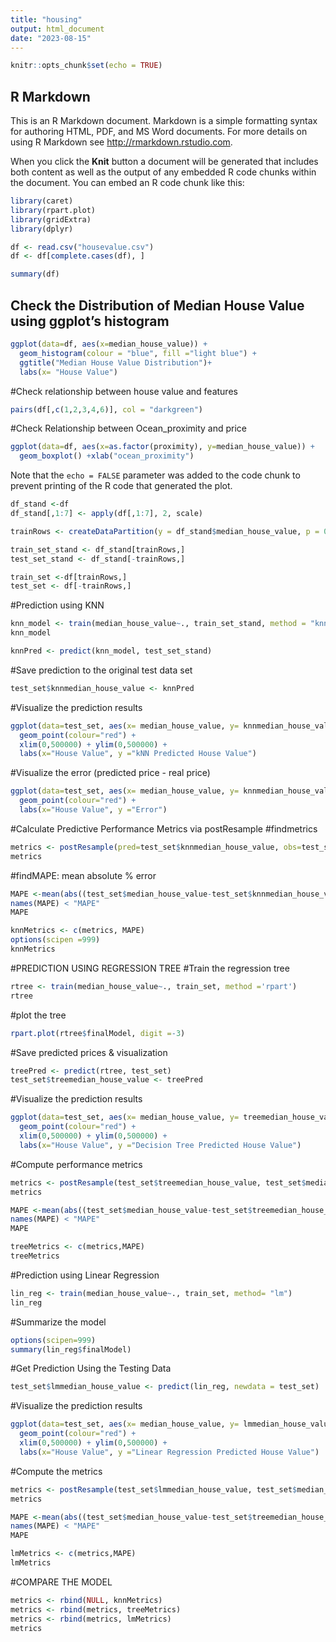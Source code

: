 ---
title: "housing"
output: html_document
date: "2023-08-15"
---

```{r setup, include=FALSE}
knitr::opts_chunk$set(echo = TRUE)
```

## R Markdown

This is an R Markdown document. Markdown is a simple formatting syntax for authoring HTML, PDF, and MS Word documents. For more details on using R Markdown see <http://rmarkdown.rstudio.com>.

When you click the **Knit** button a document will be generated that includes both content as well as the output of any embedded R code chunks within the document. You can embed an R code chunk like this:

```{r }
library(caret)
library(rpart.plot)
library(gridExtra)
library(dplyr)
```

```{r }
df <- read.csv("housevalue.csv")
df <- df[complete.cases(df), ]
```

```{r df}
summary(df)
```

## Check the Distribution of Median House Value using ggplot's histogram


```{r pressure, echo=FALSE}
ggplot(data=df, aes(x=median_house_value)) +
  geom_histogram(colour = "blue", fill ="light blue") +
  ggtitle("Median House Value Distribution")+
  labs(x= "House Value")
```
#Check relationship between house value and features
``` {r }
pairs(df[,c(1,2,3,4,6)], col = "darkgreen")
```
#Check Relationship between Ocean_proximity and price
```{r}
ggplot(data=df, aes(x=as.factor(proximity), y=median_house_value)) +
  geom_boxplot() +xlab("ocean_proximity")
```

Note that the `echo = FALSE` parameter was added to the code chunk to prevent printing of the R code that generated the plot.

```{r }
df_stand <-df
df_stand[,1:7] <- apply(df[,1:7], 2, scale)
```

```{r }
trainRows <- createDataPartition(y = df_stand$median_house_value, p = 0.7, list = FALSE)

train_set_stand <- df_stand[trainRows,]
test_set_stand <- df_stand[-trainRows,]

train_set <-df[trainRows,]
test_set <- df[-trainRows,]
```

#Prediction using KNN
``` {r} 
knn_model <- train(median_house_value~., train_set_stand, method = "knn")
knn_model
```
```{r }
knnPred <- predict(knn_model, test_set_stand)
```

#Save prediction to the original test data set
``` {r }
test_set$knnmedian_house_value <- knnPred
```

#Visualize the prediction results
```{r }
ggplot(data=test_set, aes(x= median_house_value, y= knnmedian_house_value)) +
  geom_point(colour="red") +
  xlim(0,500000) + ylim(0,500000) +
  labs(x="House Value", y ="kNN Predicted House Value")
```
#Visualize the error (predicted price - real price)
``` {r }
ggplot(data=test_set, aes(x= median_house_value, y= knnmedian_house_value-median_house_value)) +
  geom_point(colour="red") +
  labs(x="House Value", y ="Error")
```
#Calculate Predictive Performance Metrics via postResample
#findmetrics
```{r }
metrics <- postResample(pred=test_set$knnmedian_house_value, obs=test_set$median_house_value)
metrics
```

#findMAPE: mean absolute % error

```{r }
MAPE <-mean(abs((test_set$median_house_value-test_set$knnmedian_house_value)/test_set$median_house_value))
names(MAPE) < "MAPE"
MAPE
```
```{r }
knnMetrics <- c(metrics, MAPE)
options(scipen =999)
knnMetrics

```
#PREDICTION USING REGRESSION TREE
#Train the regression tree
```{r }
rtree <- train(median_house_value~., train_set, method ='rpart')
rtree
```
#plot the tree
``` {r }
rpart.plot(rtree$finalModel, digit =-3)
```
#Save predicted prices & visualization

```{r }
treePred <- predict(rtree, test_set)
test_set$treemedian_house_value <- treePred
```
#Visualize the prediction results
```{r }
ggplot(data=test_set, aes(x= median_house_value, y= treemedian_house_value)) +
  geom_point(colour="red") +
  xlim(0,500000) + ylim(0,500000) +
  labs(x="House Value", y ="Decision Tree Predicted House Value")
```
#Compute performance metrics
```{r }
metrics <- postResample(test_set$treemedian_house_value, test_set$median_house_value)
metrics
```

```{r }
MAPE <-mean(abs((test_set$median_house_value-test_set$treemedian_house_value)/test_set$median_house_value))
names(MAPE) < "MAPE"
MAPE
```

```{r }
treeMetrics <- c(metrics,MAPE)
treeMetrics
```
#Prediction using Linear Regression
``` {r }
lin_reg <- train(median_house_value~., train_set, method= "lm")
lin_reg
```

#Summarize the model
```{r }
options(scipen=999)
summary(lin_reg$finalModel)
```
#Get Prediction Using the Testing Data
```{r }
test_set$lmmedian_house_value <- predict(lin_reg, newdata = test_set)
```
#Visualize the prediction results
```{r }
ggplot(data=test_set, aes(x= median_house_value, y= lmmedian_house_value)) +
  geom_point(colour="red") +
  xlim(0,500000) + ylim(0,500000) +
  labs(x="House Value", y ="Linear Regression Predicted House Value")
```
#Compute the metrics
```{r }
metrics <- postResample(test_set$lmmedian_house_value, test_set$median_house_value)
metrics
```
```{r }
MAPE <-mean(abs((test_set$median_house_value-test_set$treemedian_house_value)/test_set$median_house_value))
names(MAPE) < "MAPE"
MAPE
```
```{r }
lmMetrics <- c(metrics,MAPE)
lmMetrics
```

#COMPARE THE MODEL
```{r }
metrics <- rbind(NULL, knnMetrics)
metrics <- rbind(metrics, treeMetrics)
metrics <- rbind(metrics, lmMetrics)
metrics 
```